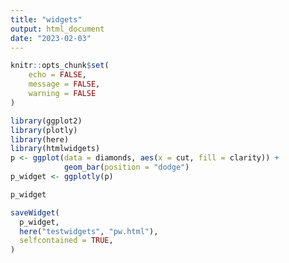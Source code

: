 ```yaml
---
title: "widgets"
output: html_document
date: "2023-02-03"
---
```


```r
knitr::opts_chunk$set(
	echo = FALSE,
	message = FALSE,
	warning = FALSE
)

```


```r
library(ggplot2)
library(plotly)
library(here)
library(htmlwidgets)
p <- ggplot(data = diamonds, aes(x = cut, fill = clarity)) +
            geom_bar(position = "dodge")
p_widget <- ggplotly(p)

p_widget

saveWidget(
  p_widget,
  here("testwidgets", "pw.html"),
  selfcontained = TRUE,
)
```